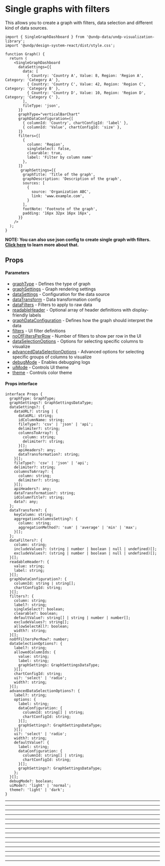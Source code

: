 
<Meta title="Dashboard/Single graphs with filters" />

# Single graphs with filters

This allows you to create a graph with filters, data selection and different kind of data sources.

```tsx
import { SingleGraphDashboard } from '@undp-data/undp-visualization-library';
import '@undp/design-system-react/dist/style.css';

function Graph() {
  return (
    <SingleGraphDashboard
      dataSettings={{
        data: [
          { Country: 'Country A', Value: 8, Region: 'Region A', Category: 'Category A' },
          { Country: 'Country C', Value: 42, Region: 'Region C', Category: 'Category B' },
          { Country: 'Country D', Value: 10, Region: 'Region D', Category: 'Category C' },
        ],
        fileType: 'json',
      }}
      graphType="verticalBarChart"
      graphDataConfiguration={[
        { columnId: 'Country', chartConfigId: 'label' },
        { columnId: 'Value', chartConfigId: 'size' },
      ]}
      filters={[
        {
          column: 'Region',
          singleSelect: false,
          clearable: true,
          label: 'Filter by column name'
        },
      ]}
       graphSettings={{
        graphTitle: 'Title of the graph',
        graphDescription: 'Description of the graph',
        sources: [
          {
            source: 'Organization ABC',
            link: 'www.example.com',
          }
        ],
        footNote: 'Footnote of the graph',
        padding: '16px 32px 16px 16px',
      }}
    />
  );
}

```

__NOTE: You can also use json config to create single graph with filters. [Click here](?path=/docs/dashboard-from-json-config--docs#single-graph-with-filters-config) to learn more about that.__


## Props

#### Parameters

- [graphType](#graphtype) - Defines the type of graph
- [graphSettings](#graphsettings) - Graph rendering settings 
- [dataSettings](#datasettings) - Configuration for the data source
- [dataTransform](#datatransform) - Data transformation config
- [dataFilters](#datafilters) - Filters to apply to raw data
- [readableHeader](#readableheader) - Optional array of header definitions with display-friendly labels
- [graphDataConfiguration](#graphdataconfiguration) - Defines how the graph should interpret the data
- [filters](#filters) - UI filter definitions
- [noOfFiltersPerRow](#nooffiltersperrow) - Number of filters to show per row in the UI
- [dataSelectionOptions](#dataselectionoptions) - Options for selecting specific columns to visualize
- [advancedDataSelectionOptions](#advanceddataselectionoptions) - Advanced options for selecting specific groups of columns to visualize
- [debugMode](#debugmode) - Enables debugging logs
- [uiMode](#uimode) - Controls UI theme
- [theme](#theme) - Controls color theme


#### Props interface

```tsx
interface Props {
  graphType: GraphType;
  graphSettings?: GraphSettingsDataType;
  dataSettings?: {
    dataURL?: string | {
      dataURL: string;
      idColumnName: string;
      fileType?: 'csv' | 'json' | 'api';
      delimiter?: string;
      columnsToArray?: {
        column: string;
        delimiter?: string;
      }[];
      apiHeaders?: any;
      dataTransformation?: string;
    }[];
    fileType?: 'csv' | 'json' | 'api';
    delimiter?: string;
    columnsToArray?: {
      column: string;
      delimiter?: string;
    }[];
    apiHeaders?: any;
    dataTransformation?: string;
    idColumnTitle?: string;
    data?: any;
  };
  dataTransform?: {
    keyColumn: string;
    aggregationColumnsSetting?: {
      column: string;
      aggregationMethod?: 'sum' | 'average' | 'min' | 'max';
    }[];
  };
  dataFilters?: {
    column: string;
    includeValues?: (string | number | boolean | null | undefined)[];
    excludeValues?: (string | number | boolean | null | undefined)[];
  }[];
  readableHeader?: {
    value: string;
    label: string;
  }[];
  graphDataConfiguration?: {
    columnId: string | string[];
    chartConfigId: string;
  }[];
  filters?: {
    column: string;
    label?: string;
    singleSelect?: boolean;
    clearable?: boolean;
    defaultValue?: string[] | string | number | number[];
    excludeValues?: string[];
    allowSelectAll?: boolean;
    width?: string;
  }[];
  noOfFiltersPerRow?: number;
  dataSelectionOptions?: {
    label?: string;
    allowedColumnIds: {
      value: string;
      label: string;
      graphSettings: GraphSettingsDataType;
    }[];
    chartConfigId: string;
    ui?: 'select' | 'radio';
    width?: string;
  }[];
  advancedDataSelectionOptions?: {
    label?: string;
    options: {
      label: string;
      dataConfiguration: {
        columnId: string[] | string;
        chartConfigId: string;
      }[];
      graphSettings?: GraphSettingsDataType;
    }[];
    ui?: 'select' | 'radio';
    width?: string;
    defaultValue?: {
      label: string;
      dataConfiguration: {
        columnId: string[] | string;
        chartConfigId: string;
      }[];
      graphSettings?: GraphSettingsDataType;
    };
  }[];
  debugMode?: boolean;
  uiMode?: 'light' | 'normal';
  theme?: 'light' | 'dark';
}
```

---

<GraphType />

---

<GraphSettings />

---

<DataSettings />

---

<DataTransform />

---

<DataFilters />

---

<ReadableHeader />

---

<GraphDataConfig />

---

<Filters />

---

<NoOfFiltersPerRow />

---

<DataSelectionOptions />

---

<AdvancedDataSelectionOptions />

---

<DebugMode />

---

<UIMode />

---

<Theme />

